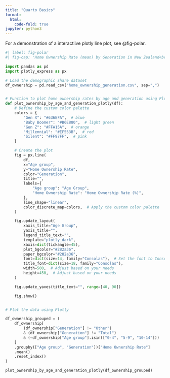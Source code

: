 ```yaml
---
title: "Quarto Basics"
format:
  html:
    code-fold: true
jupyter: python3
---
```


For a demonstration of a interactiive plotly line plot, see @fig-polar.

```python
#| label: fig-polar
#| fig-cap: "Home Ownership Rate (mean) by Generation in New Zealand<br>Source: Statistics NZ"

import pandas as pd
import plotly_express as px

# Load the demographic share dataset
df_ownership = pd.read_csv("home_ownership_generation.csv", sep=",")


# Function to plot home ownership rates by age and generation using Plotly
def plot_ownership_by_age_and_generation_plotly(df):
    # Define the custom color palette
    colors = {
        "Gen X": "#636EFA",  # blue
        "Baby Boomer": "#B6E880",  # light green
        "Gen Z": "#FFA15A",  # orange
        "Millennial": "#EF553B",  # red
        "Silent": "#FF97FF",  # pink
    }

    # Create the plot
    fig = px.line(
        df,
        x="Age group",
        y="Home Ownership Rate",
        color="Generation",
        title="",
        labels={
            "Age group": "Age Group",
            "Home Ownership Rate": "Home Ownership Rate (%)",
        },
        line_shape="linear",
        color_discrete_map=colors,  # Apply the custom color palette
    )

    fig.update_layout(
        xaxis_title="Age Group",
        yaxis_title="",
        legend_title_text="",
        template="plotly_dark",
        xaxis=dict(tickangle=45),
        plot_bgcolor="#282a36",
        paper_bgcolor="#282a36",
        font=dict(size=14, family="Consolas"),  # Set the font to Consolas
        title_font=dict(size=18, family="Consolas"),
        width=500,  # Adjust based on your needs
        height=450,  # Adjust based on your needs
    )

    fig.update_yaxes(title_text="", range=[40, 90])

    fig.show()


# Plot the data using Plotly

df_ownership_grouped = (
    df_ownership[
        (df_ownership["Generation"] != "Other")
        & (df_ownership["Generation"] != "Total")
        & (~df_ownership["Age group"].isin(["0-4", "5-9", "10-14"]))
    ]
    .groupby(["Age group", "Generation"])["Home Ownership Rate"]
    .mean()
    .reset_index()
)

plot_ownership_by_age_and_generation_plotly(df_ownership_grouped)
```